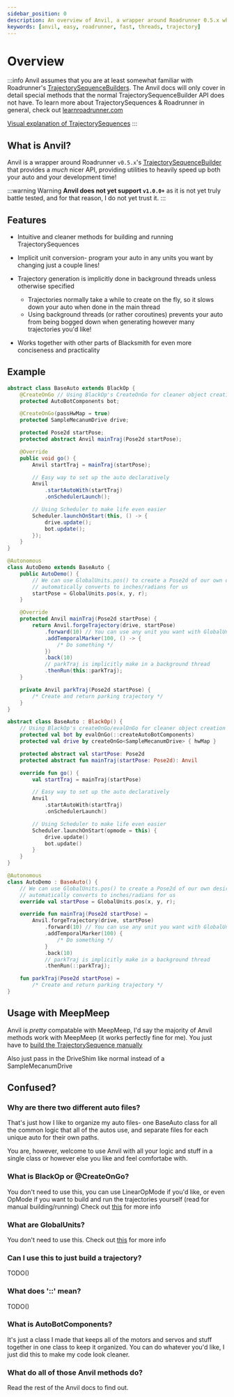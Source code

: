 ```yaml
---
sidebar_position: 0
description: An overview of Anvil, a wrapper around Roadrunner 0.5.x which makes auto programming easier, faster, and makes the autos themselves better as well!
keywords: [anvil, easy, roadrunner, fast, threads, trajectory]
---
```



# Overview

:::info
Anvil assumes that you are at least somewhat familiar with Roadrunner's [TrajectorySequenceBuilders](https://learnroadrunner.com/trajectory-sequence.html).
The Anvil docs will only cover in detail special methods that the normal TrajectorySequenceBuilder API does not have.
To learn more about TrajectorySequences & Roadrunner in general, check out [learnroadrunner.com](https://learnroadrunner.com)

[Visual explanation of TrajectorySequences](https://www.youtube.com/watch?v=BF_C4szJ4vU)
:::

## What is Anvil?

Anvil is a wrapper around Roadrunner `v0.5.x`'s [TrajectorySequenceBuilder](https://learnroadrunner.com/trajectory-sequence.html)
that provides a *much* nicer API, providing utilities to heavily speed up both your auto and your development time!

:::warning Warning
**Anvil does not yet support `v1.0.0+`** as it is not yet truly battle tested, and for that reason, I do not yet trust it.
:::

## Features

 - Intuitive and cleaner methods for building and running TrajectorySequences

 - Implicit unit conversion- program your auto in any units you want by changing just a couple lines!

 - Trajectory generation is implicitly done in background threads unless otherwise specified
   - Trajectories normally take a while to create on the fly, so it slows down your auto when done in the main thread
   - Using background threads (or rather coroutines) prevents your auto from being bogged down when generating however
     many trajectories you'd like!

 - Works together with other parts of Blacksmith for even more conciseness and practicality

## Example

<Tabs groupId="programming-language">
<TabItem value="java" label="Java">

  ```java title="BaseAuto.java"
  abstract class BaseAuto extends BlackOp {
      @CreateOnGo // Using BlackOp's CreateOnGo for cleaner object creation
      protected AutoBotComponents bot;

      @CreateOnGo(passHwMap = true)
      protected SampleMecanumDrive drive;

      protected Pose2d startPose;
      protected abstract Anvil mainTraj(Pose2d startPose);

      @Override
      public void go() {
          Anvil startTraj = mainTraj(startPose);

          // Easy way to set up the auto declaratively
          Anvil
              .startAutoWith(startTraj)
              .onSchedulerLaunch();

          // Using Scheduler to make life even easier
          Scheduler.launchOnStart(this, () -> {
              drive.update();
              bot.update();
          });
      }
  }
  ```

  ```java title="AutoDemo.java"
  @Autonomous
  class AutoDemo extends BaseAuto {
      public AutoDemo() {
          // We can use GlobalUnits.pos() to create a Pose2d of our own desired units that
          // automatically converts to inches/radians for us
          startPose = GlobalUnits.pos(x, y, r);
      }

      @Override
      protected Anvil mainTraj(Pose2d startPose) {
          return Anvil.forgeTrajectory(drive, startPose)
              .forward(10) // You can use any unit you want with GlobalUnits!
              .addTemporalMarker(100, () -> {
                  /* Do something */
              })
              .back(10)
              // parkTraj is implicitly make in a background thread
              .thenRun(this::parkTraj);
      }

      private Anvil parkTraj(Pose2d startPose) {
          /* Create and return parking trajectory */
      }
  }
  ```

</TabItem>
<TabItem value="kt" label="Kotlin">

  ```kotlin title="BaseAuto.kt"
  abstract class BaseAuto : BlackOp() {
      // Using BlackOp's createOnGo/evalOnGo for cleaner object creation
      protected val bot by evalOnGo(::createAutoBotComponents)
      protected val drive by createOnGo<SampleMecanumDrive> { hwMap }

      protected abstract val startPose: Pose2d
      protected abstract fun mainTraj(startPose: Pose2d): Anvil

      override fun go() {
          val startTraj = mainTraj(startPose)

          // Easy way to set up the auto declaratively
          Anvil
              .startAutoWith(startTraj)
              .onSchedulerLaunch()

          // Using Scheduler to make life even easier
          Scheduler.launchOnStart(opmode = this) {
              drive.update()
              bot.update()
          }
      }
  }
  ```

  ```kotlin title="AutoDemo.kt"
  @Autonomous
  class AutoDemo : BaseAuto() {
      // We can use GlobalUnits.pos() to create a Pose2d of our own desired units that
      // automatically converts to inches/radians for us
      override val startPose = GlobalUnits.pos(x, y, r);

      override fun mainTraj(Pose2d startPose) =
          Anvil.forgeTrajectory(drive, startPose)
              .forward(10) // You can use any unit you want with GlobalUnits!
              .addTemporalMarker(100) {
                  /* Do something */
              }
              .back(10)
              // parkTraj is implicitly make in a background thread
              .thenRun(::parkTraj);

      fun parkTraj(Pose2d startPose) =
          /* Create and return parking trajectory */
  }
  ```

</TabItem>
</Tabs>

## Usage with MeepMeep

Anvil is *pretty* compatable with MeepMeep, I'd say the majority of Anvil methods work with MeepMeep
(it works perfectly fine for me). You just have to [build the TrajectorySequence manually](./creating-and-running#just-building-a-trajectorysequence)

Also just pass in the DriveShim like normal instead of a SampleMecanumDrive

## Confused?

### Why are there two different auto files?

That's just how I like to organize my auto files- one BaseAuto class for all the common logic
that all of the autos use, and separate files for each unique auto for their own paths.

You are, however, welcome to use Anvil with all your logic and stuff in a single class or however
else you like and feel comfortabe with.

### What is BlackOp or @CreateOnGo?

You don't need to use this, you can use LinearOpMode if you'd like, or even OpMode if you want to
build and run the trajectories yourself (read for manual building/running)
Check out [this](../black-op/overview) for more info

### What are GlobalUnits?

You don't need to use this.
Check out [this](../util/global-units) for more info

### Can I use this to just build a trajectory?

TODO()


### What does '::' mean?

TODO()

### What is AutoBotComponents?

It's just a class I made that keeps all of the motors and servos and stuff together in one class
to keep it organized. You can do whatever you'd like, I just did this to make my code look cleaner.

### What do all of those Anvil methods do?

Read the rest of the Anvil docs to find out.
